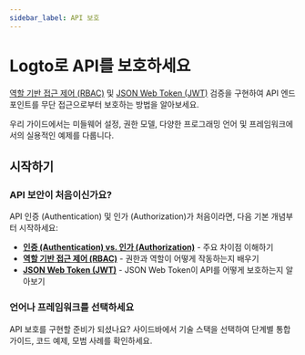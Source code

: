 ```yaml
---
sidebar_label: API 보호
---
```


# Logto로 API를 보호하세요

[역할 기반 접근 제어 (RBAC)](/authorization/role-based-access-control) 및 [JSON Web Token (JWT)](https://auth.wiki/jwt) 검증을 구현하여 API 엔드포인트를 무단 접근으로부터 보호하는 방법을 알아보세요.

우리 가이드에서는 미들웨어 설정, 권한 모델, 다양한 프로그래밍 언어 및 프레임워크에서의 실용적인 예제를 다룹니다.

## 시작하기

### API 보안이 처음이신가요?

API 인증 (Authentication) 및 인가 (Authorization)가 처음이라면, 다음 기본 개념부터 시작하세요:

- **[인증 (Authentication) vs. 인가 (Authorization)](/concepts/authn-vs-authz)** - 주요 차이점 이해하기
- **[역할 기반 접근 제어 (RBAC)](/authorization/role-based-access-control)** - 권한과 역할이 어떻게 작동하는지 배우기
- **[JSON Web Token (JWT)](https://auth.wiki/jwt)** - JSON Web Token이 API를 어떻게 보호하는지 알아보기

### 언어나 프레임워크를 선택하세요

API 보호를 구현할 준비가 되셨나요? 사이드바에서 기술 스택을 선택하여 단계별 통합 가이드, 코드 예제, 모범 사례를 확인하세요.
